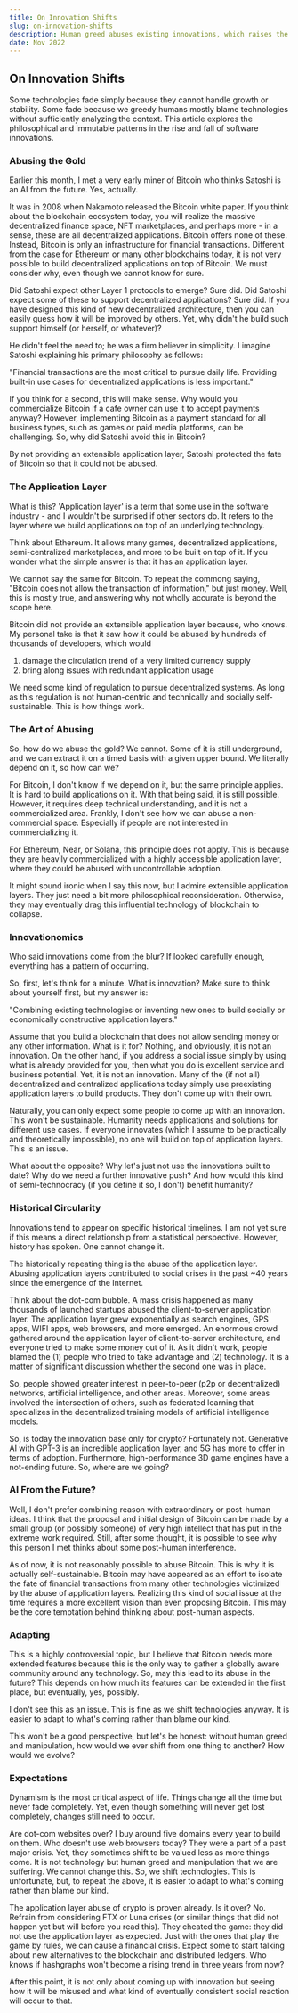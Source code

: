 ```yaml
---
title: On Innovation Shifts
slug: on-innovation-shifts
description: Human greed abuses existing innovations, which raises the search for newer ones.
date: Nov 2022
---
```


## On Innovation Shifts

Some technologies fade simply because they cannot handle growth or stability. Some fade because we greedy humans mostly blame technologies without sufficiently analyzing the context. This article explores the philosophical and immutable patterns in the rise and fall of software innovations.

### Abusing the Gold

Earlier this month, I met a very early miner of Bitcoin who
thinks Satoshi is an AI from the future. Yes, actually.

It was in 2008 when Nakamoto released the Bitcoin white paper. If you think about the blockchain ecosystem today, you will realize the massive decentralized finance space, NFT marketplaces, and perhaps more - in a sense, these are all decentralized applications. Bitcoin offers none of these. Instead, Bitcoin is only an infrastructure for financial transactions. Different from the case for Ethereum or many other blockchains today, it is not very possible to build decentralized applications on top of Bitcoin. We must consider why, even though we cannot know for sure.

Did Satoshi expect other Layer 1 protocols to emerge? Sure did. Did Satoshi expect some of these to support decentralized applications? Sure did. If you have designed this kind of new decentralized architecture, then you can easily guess how it will be improved by others. Yet, why didn't he build such support himself (or herself, or whatever)?

He didn't feel the need to; he was a firm believer in simplicity. I imagine Satoshi explaining his primary philosophy as follows:

"Financial transactions are the most critical to pursue daily life. Providing built-in use cases for decentralized applications is less important."

If you think for a second, this will make sense. Why would you commercialize Bitcoin if a cafe owner can use it to accept payments anyway? However, implementing Bitcoin as a payment standard for all business types, such as games or paid media platforms, can be challenging. So, why did Satoshi avoid this in Bitcoin?

By not providing an extensible application layer, Satoshi protected the fate of Bitcoin so that it could not be abused.

### The Application Layer

What is this? 'Application layer' is a term that some use in the software industry - and I wouldn't be surprised if other sectors do. It refers to the layer where we build applications on top of an underlying technology.

Think about Ethereum. It allows many games, decentralized applications, semi-centralized marketplaces, and more to be built on top of it. If you wonder what the simple answer is that it has an application layer.

We cannot say the same for Bitcoin. To repeat the commong saying, "Bitcoin does not allow the transaction of information," but just money. Well, this is mostly true, and answering why not wholly accurate is beyond the scope here.

Bitcoin did not provide an extensible application layer because, who knows. My personal take is that it saw how it could be abused by hundreds of thousands of developers, which would

1. damage the circulation trend of a very limited currency supply
2. bring along issues with redundant application usage

We need some kind of regulation to pursue decentralized systems. As long as this regulation is not human-centric and technically and socially self-sustainable. This is how things work.

### The Art of Abusing

So, how do we abuse the gold? We cannot. Some of it is still underground, and we can extract it on a timed basis with a given upper bound. We literally depend on it, so how can we?

For Bitcoin, I don't know if we depend on it, but the same principle applies. It is hard to build applications on it. With that being said, it is still possible. However, it requires deep technical understanding, and it is not a commercialized area. Frankly, I don't see how we can abuse a non-commercial space. Especially if people are not interested in commercializing it.

For Ethereum, Near, or Solana, this principle does not apply. This is because they are heavily commercialized with a highly accessible application layer, where they could be abused with uncontrollable adoption.

It might sound ironic when I say this now, but I admire extensible application layers. They just need a bit more philosophical reconsideration. Otherwise, they may eventually drag this influential technology of blockchain to collapse.

### Innovationomics

Who said innovations come from the blur? If looked carefully enough, everything has a pattern of occurring.

So, first, let's think for a minute. What is innovation? Make sure to think about yourself first, but my answer is:

"Combining existing technologies or inventing new ones to build socially or economically constructive application layers."

Assume that you build a blockchain that does not allow sending money or any other information. What is it for? Nothing, and obviously, it is not an innovation. On the other hand, if you address a social issue simply by using what is already provided for you, then what you do is excellent service and business potential. Yet, it is not an innovation. Many of the (if not all) decentralized and centralized applications today simply use preexisting application layers to build products. They don't come up with their own.

Naturally, you can only expect some people to come up with an innovation. This won't be sustainable. Humanity needs applications and solutions for different use cases. If everyone innovates (which I assume to be practically and theoretically impossible), no one will build on top of application layers. This is an issue.

What about the opposite? Why let's just not use the innovations built to date? Why do we need a further innovative push? And how would this kind of semi-technocracy (if you define it so, I don't) benefit humanity?

### Historical Circularity

Innovations tend to appear on specific historical timelines. I am not yet sure if this means a direct relationship from a statistical perspective. However, history has spoken. One cannot change it.

The historically repeating thing is the abuse of the application layer. Abusing application layers contributed to social crises in the past ~40 years since the emergence of the Internet.

Think about the dot-com bubble. A mass crisis happened as many thousands of launched startups abused the client-to-server application layer. The application layer grew exponentially as search engines, GPS apps, WIFI apps, web browsers, and more emerged. An enormous crowd gathered around the application layer of client-to-server architecture, and everyone tried to make some money out of it. As it didn't work, people blamed the (1) people who tried to take advantage and (2) technology. It is a matter of significant discussion whether the second one was in place.

So, people showed greater interest in peer-to-peer (p2p or decentralized) networks, artificial intelligence, and other areas. Moreover, some areas involved the intersection of others, such as federated learning that specializes in the decentralized training models of artificial intelligence models.

So, is today the innovation base only for crypto? Fortunately not. Generative AI with GPT-3 is an incredible application layer, and 5G has more to offer in terms of adoption. Furthermore, high-performance 3D game engines have a not-ending future. So, where are we going?

### AI From the Future?

Well, I don't prefer combining reason with extraordinary or post-human ideas. I think that the proposal and initial design of Bitcoin can be made by a small group (or possibly someone) of very high intellect that has put in the extreme work required. Still, after some thought, it is possible to see why this person I met thinks about some post-human interference.

As of now, it is not reasonably possible to abuse Bitcoin. This is why it is actually self-sustainable. Bitcoin may have appeared as an effort to isolate the fate of financial transactions from many other technologies victimized by the abuse of application layers. Realizing this kind of social issue at the time requires a more excellent vision than even proposing Bitcoin. This may be the core temptation behind thinking about post-human aspects.

### Adapting

This is a highly controversial topic, but I believe that Bitcoin needs more extended features because this is the only way to gather a globally aware community around any technology. So, may this lead to its abuse in the future? This depends on how much its features can be extended in the first place, but eventually, yes, possibly.

I don't see this as an issue. This is fine as we shift technologies anyway. It is easier to adapt to what's coming rather than blame our kind.

This won't be a good perspective, but let's be honest: without human greed and manipulation, how would we ever shift from one thing to another? How would we evolve?

### Expectations

Dynamism is the most critical aspect of life. Things change all the time but never fade completely. Yet, even though something will never get lost completely, changes still need to occur.

Are dot-com websites over? I buy around five domains every year to build on them. Who doesn't use web browsers today? They were a part of a past major crisis. Yet, they sometimes shift to be valued less as more things come. It is not technology but human greed and manipulation that we are suffering. We cannot change this. So, we shift technologies. This is unfortunate, but, to repeat the above, it is easier to adapt to what's coming rather than blame our kind.

The application layer abuse of crypto is proven already. Is it over? No. Refrain from considering FTX or Luna crises (or similar things that did not happen yet but will before you read this). They cheated the game: they did not use the application layer as expected. Just with the ones that play the game by rules, we can cause a financial crisis. Expect some to start talking about new alternatives to the blockchain and distributed ledgers. Who knows if hashgraphs won't become a rising trend in three years from now?

After this point, it is not only about coming up with innovation but seeing how it will be misused and what kind of eventually consistent social reaction will occur to that.
